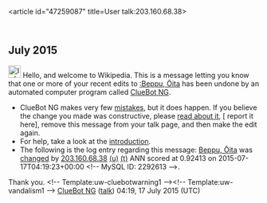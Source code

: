 <article id="47259087" title=User talk:203.160.68.38>
	<talkpage id="47259087" title="User talk:203.160.68.38">


== July 2015 ==
[[File:Information.svg|left|25px|alt=]] Hello, and welcome to Wikipedia. This is a message letting you know that one or more of your recent edits to [[:Beppu, Ōita]] has been undone by an automated computer program called [[User:ClueBot NG|ClueBot NG]].
{{clear}}
* ClueBot NG makes very few [[User:ClueBot NG#Information About False Positives|mistakes]], but it does happen. If you believe the change you made was constructive, please [[User:ClueBot NG#Information About False Positives|read about it]], [{{User:ClueBot NG/Warnings/FPReport|2292613}} report it here], remove this message from your talk page, and then make the edit again.
* For help, take a look at the [[Wikipedia:Introduction|introduction]].
* The following is the log entry regarding this message: [[Beppu, Ōita]] was [https://en.wikipedia.org/w/index.php?title=Beppu%2C+%C5%8Cita&amp;diff=671808077&amp;oldid=669171188 changed] by [[Special:Contributions/203.160.68.38|203.160.68.38]] [[User:203.160.68.38|(u)]] [[User talk:203.160.68.38|(t)]] ANN scored at 0.92413 on 2015-07-17T04:19:23+00:00 &lt;!-- MySQL ID: 2292613 --&gt;.
Thank you. &lt;!-- Template:uw-cluebotwarning1 --&gt;&lt;!-- Template:uw-vandalism1 --&gt; [[User:ClueBot NG|ClueBot NG]] ([[User talk:ClueBot NG|talk]]) 04:19, 17 July 2015 (UTC)
	</talkpage>
</article>